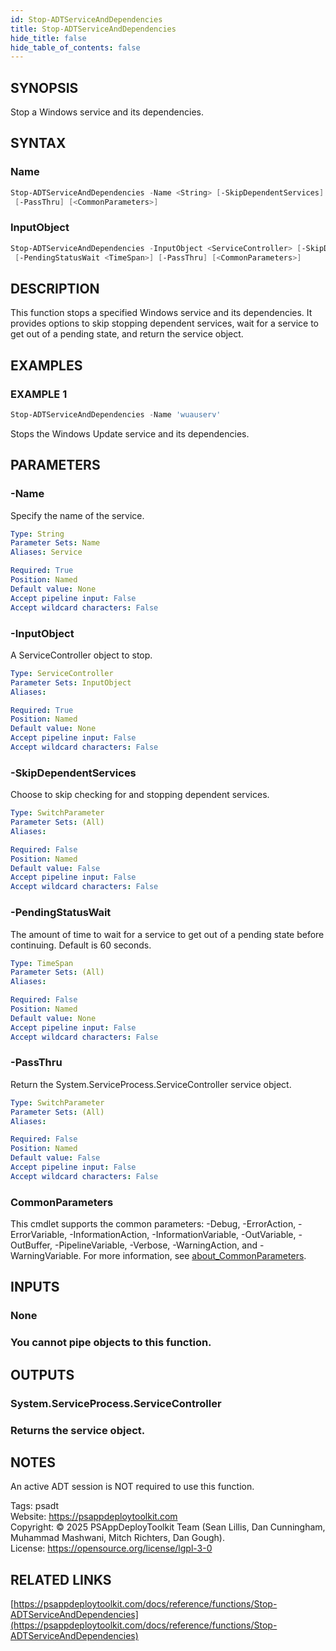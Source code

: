 ```yaml
---
id: Stop-ADTServiceAndDependencies
title: Stop-ADTServiceAndDependencies
hide_title: false
hide_table_of_contents: false
---
```


## SYNOPSIS

Stop a Windows service and its dependencies.

## SYNTAX

### Name

```powershell
Stop-ADTServiceAndDependencies -Name <String> [-SkipDependentServices] [-PendingStatusWait <TimeSpan>]
 [-PassThru] [<CommonParameters>]
```

### InputObject

```powershell
Stop-ADTServiceAndDependencies -InputObject <ServiceController> [-SkipDependentServices]
 [-PendingStatusWait <TimeSpan>] [-PassThru] [<CommonParameters>]
```

## DESCRIPTION

This function stops a specified Windows service and its dependencies.
It provides options to skip stopping dependent services, wait for a service to get out of a pending state, and return the service object.

## EXAMPLES

### EXAMPLE 1

```powershell
Stop-ADTServiceAndDependencies -Name 'wuauserv'
```

Stops the Windows Update service and its dependencies.

## PARAMETERS

### -Name

Specify the name of the service.

```yaml
Type: String
Parameter Sets: Name
Aliases: Service

Required: True
Position: Named
Default value: None
Accept pipeline input: False
Accept wildcard characters: False
```

### -InputObject

A ServiceController object to stop.

```yaml
Type: ServiceController
Parameter Sets: InputObject
Aliases:

Required: True
Position: Named
Default value: None
Accept pipeline input: False
Accept wildcard characters: False
```

### -SkipDependentServices

Choose to skip checking for and stopping dependent services.

```yaml
Type: SwitchParameter
Parameter Sets: (All)
Aliases:

Required: False
Position: Named
Default value: False
Accept pipeline input: False
Accept wildcard characters: False
```

### -PendingStatusWait

The amount of time to wait for a service to get out of a pending state before continuing.
Default is 60 seconds.

```yaml
Type: TimeSpan
Parameter Sets: (All)
Aliases:

Required: False
Position: Named
Default value: None
Accept pipeline input: False
Accept wildcard characters: False
```

### -PassThru

Return the System.ServiceProcess.ServiceController service object.

```yaml
Type: SwitchParameter
Parameter Sets: (All)
Aliases:

Required: False
Position: Named
Default value: False
Accept pipeline input: False
Accept wildcard characters: False
```

### CommonParameters

This cmdlet supports the common parameters: -Debug, -ErrorAction, -ErrorVariable, -InformationAction, -InformationVariable, -OutVariable, -OutBuffer, -PipelineVariable, -Verbose, -WarningAction, and -WarningVariable. For more information, see [about_CommonParameters](http://go.microsoft.com/fwlink/?LinkID=113216).

## INPUTS

### None

### You cannot pipe objects to this function.
## OUTPUTS

### System.ServiceProcess.ServiceController

### Returns the service object.
## NOTES
An active ADT session is NOT required to use this function.

Tags: psadt<br />
Website: https://psappdeploytoolkit.com<br />
Copyright: © 2025 PSAppDeployToolkit Team (Sean Lillis, Dan Cunningham, Muhammad Mashwani, Mitch Richters, Dan Gough).<br />
License: https://opensource.org/license/lgpl-3-0

## RELATED LINKS

[https://psappdeploytoolkit.com/docs/reference/functions/Stop-ADTServiceAndDependencies](https://psappdeploytoolkit.com/docs/reference/functions/Stop-ADTServiceAndDependencies)
